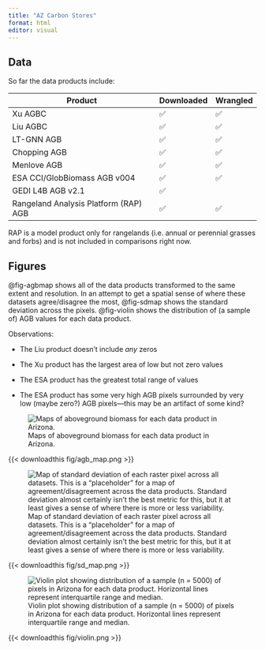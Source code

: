 ```yaml
---
title: "AZ Carbon Stores"
format: html
editor: visual
---
```


## Data

So far the data products include:

| Product                               | Downloaded | Wrangled |
|---------------------------------------|------------|----------|
| Xu AGBC                               | ✅         | ✅       |
| Liu AGBC                              | ✅         | ✅       |
| LT-GNN AGB                            | ✅         | ✅       |
| Chopping AGB                          | ✅         | ✅       |
| Menlove AGB                           | ✅         | ✅       |
| ESA CCI/GlobBiomass AGB v004          | ✅         | ✅       |
| GEDI L4B AGB v2.1                     | ✅         |          |
| Rangeland Analysis Platform (RAP) AGB | ✅         | ✅       |

RAP is a model product only for rangelands (i.e. annual or perennial grasses and forbs) and is not included in comparisons right now.

## Figures

@fig-agbmap shows all of the data products transformed to the same extent and resolution.
In an attempt to get a spatial sense of where these datasets agree/disagree the most, @fig-sdmap shows the standard deviation across the pixels.
@fig-violin shows the distribution of (a sample of) AGB values for each data product.

Observations:

-   The Liu product doesn't include *any* zeros

-   The Xu product has the largest area of low but not zero values

-   The ESA product has the greatest total range of values

-   The ESA product has some very high AGB pixels surrounded by very low (maybe zero?) AGB pixels—this may be an artifact of some kind?

![Maps of aboveground biomass for each data product in Arizona.](fig/agb_map.png){#fig-agbmap}

{{< downloadthis fig/agb_map.png >}}

<!--# TODO: add download button for .eps file as well so Dave can open in Adobe easily -->

![Map of standard deviation of each raster pixel across all datasets. This is a "placeholder" for a map of agreement/disagreement across the data products. Standard deviation almost certainly isn't the best metric for this, but it at least gives a sense of where there is more or less variability.](fig/sd_map.png){#fig-sdmap}

{{< downloadthis fig/sd_map.png >}}

![Violin plot showing distribution of a sample (n = 5000) of pixels in Arizona for each data product. Horizontal lines represent interquartile range and median.](fig/violin.png){#fig-violin}

{{< downloadthis fig/violin.png >}}
